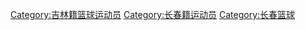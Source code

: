 [[Category:吉林籍篮球运动员|Category:吉林籍篮球运动员]]
[[Category:长春籍运动员|Category:长春籍运动员]]
[[Category:长春篮球|Category:长春篮球]]